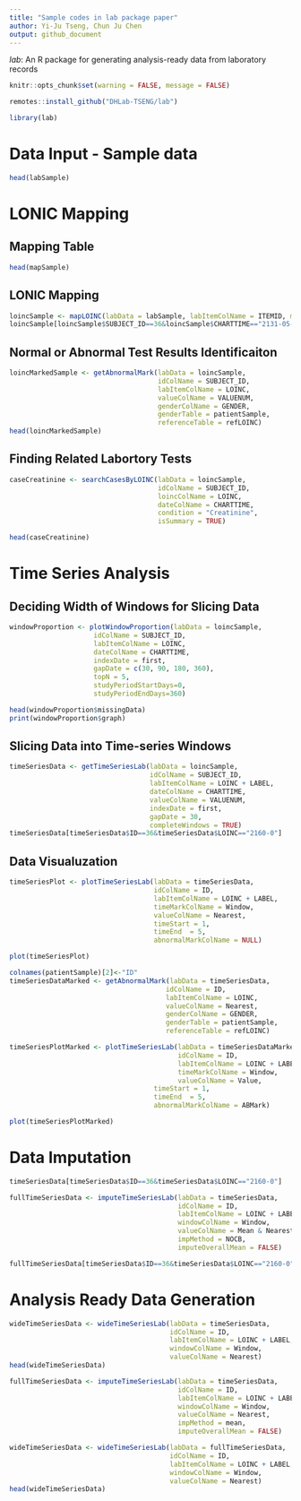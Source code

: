 ```yaml
---
title: "Sample codes in lab package paper"
author: Yi-Ju Tseng, Chun Ju Chen
output: github_document
---
```


*lab*: An R package for generating analysis-ready data from laboratory records

```r
knitr::opts_chunk$set(warning = FALSE, message = FALSE)
```

```r
remotes::install_github("DHLab-TSENG/lab")
```

```r
library(lab)
```

# Data Input - Sample data


```r
head(labSample)
```


# LONIC Mapping

## Mapping Table

```r
head(mapSample)
```

## LONIC Mapping

```r
loincSample <- mapLOINC(labData = labSample, labItemColName = ITEMID, mappingTable = mapSample)
loincSample[loincSample$SUBJECT_ID==36&loincSample$CHARTTIME=="2131-05-17",]
```

## Normal or Abnormal Test Results Identificaiton

```r
loincMarkedSample <- getAbnormalMark(labData = loincSample,
                                     idColName = SUBJECT_ID,
                                     labItemColName = LOINC,
                                     valueColName = VALUENUM,
                                     genderColName = GENDER,
                                     genderTable = patientSample,
                                     referenceTable = refLOINC)
head(loincMarkedSample)

```

## Finding Related Labortory Tests

```r
caseCreatinine <- searchCasesByLOINC(labData = loincSample,
                                     idColName = SUBJECT_ID,
                                     loincColName = LOINC,
                                     dateColName = CHARTTIME,
                                     condition = "Creatinine",
                                     isSummary = TRUE)

head(caseCreatinine)


```

# Time Series Analysis

## Deciding Width of Windows for Slicing Data

```r
windowProportion <- plotWindowProportion(labData = loincSample,
                     idColName = SUBJECT_ID,
                     labItemColName = LOINC,
                     dateColName = CHARTTIME,
                     indexDate = first,
                     gapDate = c(30, 90, 180, 360),
                     topN = 5,
                     studyPeriodStartDays=0,
                     studyPeriodEndDays=360)

head(windowProportion$missingData)
print(windowProportion$graph)
```

## Slicing Data into Time-series Windows

```r
timeSeriesData <- getTimeSeriesLab(labData = loincSample,
                                   idColName = SUBJECT_ID,
                                   labItemColName = LOINC + LABEL,
                                   dateColName = CHARTTIME,
                                   valueColName = VALUENUM,
                                   indexDate = first,
                                   gapDate = 30,
                                   completeWindows = TRUE)
timeSeriesData[timeSeriesData$ID==36&timeSeriesData$LOINC=="2160-0"]
```


## Data Visualuzation
```r
timeSeriesPlot <- plotTimeSeriesLab(labData = timeSeriesData,
                                    idColName = ID,
                                    labItemColName = LOINC + LABEL,
                                    timeMarkColName = Window,
                                    valueColName = Nearest,
                                    timeStart = 1,
                                    timeEnd  = 5,
                                    abnormalMarkColName = NULL)

plot(timeSeriesPlot)
```
```r
colnames(patientSample)[2]<-"ID"
timeSeriesDataMarked <- getAbnormalMark(labData = timeSeriesData,
                                       idColName = ID,
                                       labItemColName = LOINC,
                                       valueColName = Nearest,
                                       genderColName = GENDER,
                                       genderTable = patientSample,
                                       referenceTable = refLOINC)

timeSeriesPlotMarked <- plotTimeSeriesLab(labData = timeSeriesDataMarked,
                                          idColName = ID,
                                          labItemColName = LOINC + LABEL,
                                          timeMarkColName = Window,
                                          valueColName = Value,
                                    timeStart = 1,
                                    timeEnd  = 5,
                                    abnormalMarkColName = ABMark)

plot(timeSeriesPlotMarked)
```
# Data Imputation
```r
timeSeriesData[timeSeriesData$ID==36&timeSeriesData$LOINC=="2160-0"]

fullTimeSeriesData <- imputeTimeSeriesLab(labData = timeSeriesData,
                                          idColName = ID,
                                          labItemColName = LOINC + LABEL,
                                          windowColName = Window,
                                          valueColName = Mean & Nearest,
                                          impMethod = NOCB,
                                          imputeOverallMean = FALSE)

fullTimeSeriesData[timeSeriesData$ID==36&timeSeriesData$LOINC=="2160-0"]

```

# Analysis Ready Data Generation
```r
wideTimeSeriesData <- wideTimeSeriesLab(labData = timeSeriesData,
                                        idColName = ID,
                                        labItemColName = LOINC + LABEL,
                                        windowColName = Window,
                                        valueColName = Nearest)
head(wideTimeSeriesData)

```


```r
fullTimeSeriesData <- imputeTimeSeriesLab(labData = timeSeriesData,
                                          idColName = ID,
                                          labItemColName = LOINC + LABEL,
                                          windowColName = Window,
                                          valueColName = Nearest,
                                          impMethod = mean,
                                          imputeOverallMean = FALSE)

wideTimeSeriesData <- wideTimeSeriesLab(labData = fullTimeSeriesData,
                                        idColName = ID,
                                        labItemColName = LOINC + LABEL,
                                        windowColName = Window,
                                        valueColName = Nearest)
head(wideTimeSeriesData)

```